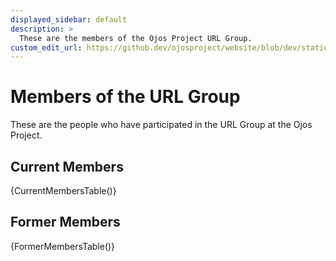 ```yaml
---
displayed_sidebar: default
description: >
  These are the members of the Ojos Project URL Group.
custom_edit_url: https://github.dev/ojosproject/website/blob/dev/static/data/members.json
---
```


# Members of the URL Group

These are the people who have participated in the URL Group at the Ojos Project.

## Current Members


{CurrentMembersTable()}

## Former Members


{FormerMembersTable()}
